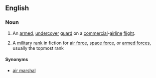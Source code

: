 ==English==
{{wikipedia}}
===Noun===
{{en-noun|sg=[[sky]] [[marshal]]}}

#{{US|police}} An [[armed]], [[undercover]] [[guard]] on a [[commercial]]-[[airline]] [[flight]].
# {{fiction}} A [[military]] [[rank]] in fiction for [[air force]], [[space force]], or [[armed forces]], usually the topmost rank

====Synonyms====
*[[air marshal]]
